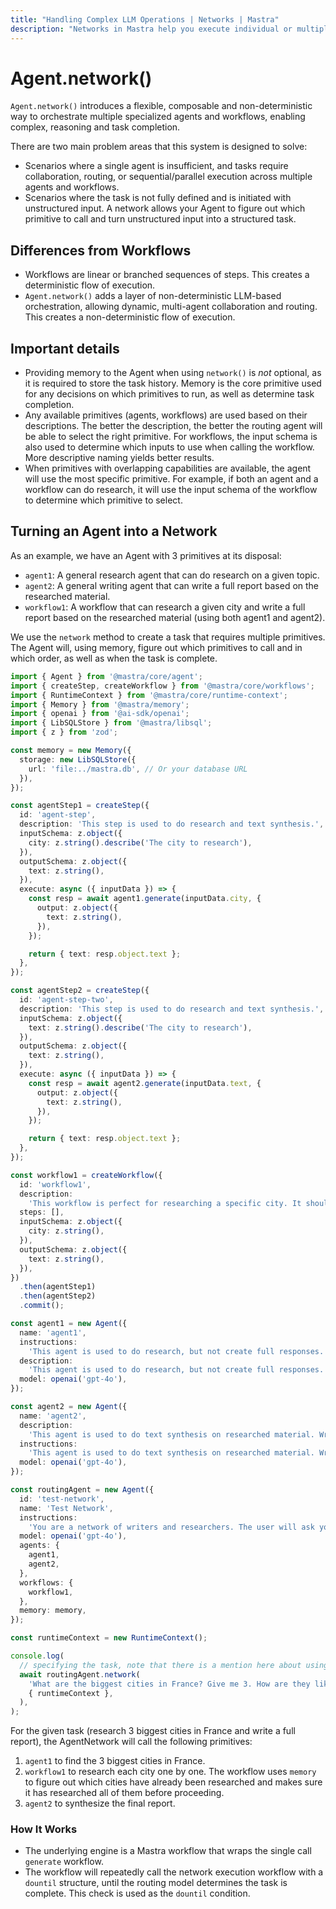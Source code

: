 ```yaml
---
title: "Handling Complex LLM Operations | Networks | Mastra"
description: "Networks in Mastra help you execute individual or multiple Mastra primitives in a non-deterministic way using a single API."
---
```


# Agent.network()

`Agent.network()` introduces a flexible, composable and non-deterministic way to orchestrate multiple specialized agents and workflows, enabling complex, reasoning and task completion.

There are two main problem areas that this system is designed to solve:

- Scenarios where a single agent is insufficient, and tasks require collaboration, routing, or sequential/parallel execution across multiple agents and workflows.
- Scenarios where the task is not fully defined and is initiated with unstructured input. A network allows your Agent to figure out which primitive to call and turn unstructured input into a structured task.

## Differences from Workflows

- Workflows are linear or branched sequences of steps. This creates a deterministic flow of execution.
- `Agent.network()` adds a layer of non-deterministic LLM-based orchestration, allowing dynamic, multi-agent collaboration and routing. This creates a non-deterministic flow of execution.

## Important details

- Providing memory to the Agent when using `network()` is _not_ optional, as it is required to store the task history. Memory is the core primitive used for any decisions on which primitives to run, as well as determine task completion.
- Any available primitives (agents, workflows) are used based on their descriptions. The better the description, the better the routing agent will be able to select the right primitive. For workflows, the input schema is also used to determine which inputs to use when calling the workflow. More descriptive naming yields better results.
- When primitives with overlapping capabilities are available, the agent will use the most specific primitive. For example, if both an agent and a workflow can do research, it will use the input schema of the workflow to determine which primitive to select.

## Turning an Agent into a Network

As an example, we have an Agent with 3 primitives at its disposal:

- `agent1`: A general research agent that can do research on a given topic.
- `agent2`: A general writing agent that can write a full report based on the researched material.
- `workflow1`: A workflow that can research a given city and write a full report based on the researched material (using both agent1 and agent2).

We use the `network` method to create a task that requires multiple primitives. The Agent will, using memory, figure out which primitives to call and in which order, as well as when the task is complete.


```typescript
import { Agent } from '@mastra/core/agent';
import { createStep, createWorkflow } from '@mastra/core/workflows';
import { RuntimeContext } from '@mastra/core/runtime-context';
import { Memory } from '@mastra/memory';
import { openai } from '@ai-sdk/openai';
import { LibSQLStore } from '@mastra/libsql';
import { z } from 'zod';

const memory = new Memory({
  storage: new LibSQLStore({
    url: 'file:../mastra.db', // Or your database URL
  }),
});

const agentStep1 = createStep({
  id: 'agent-step',
  description: 'This step is used to do research and text synthesis.',
  inputSchema: z.object({
    city: z.string().describe('The city to research'),
  }),
  outputSchema: z.object({
    text: z.string(),
  }),
  execute: async ({ inputData }) => {
    const resp = await agent1.generate(inputData.city, {
      output: z.object({
        text: z.string(),
      }),
    });

    return { text: resp.object.text };
  },
});

const agentStep2 = createStep({
  id: 'agent-step-two',
  description: 'This step is used to do research and text synthesis.',
  inputSchema: z.object({
    text: z.string().describe('The city to research'),
  }),
  outputSchema: z.object({
    text: z.string(),
  }),
  execute: async ({ inputData }) => {
    const resp = await agent2.generate(inputData.text, {
      output: z.object({
        text: z.string(),
      }),
    });

    return { text: resp.object.text };
  },
});

const workflow1 = createWorkflow({
  id: 'workflow1',
  description:
    'This workflow is perfect for researching a specific city. It should be used when you have a city in mind to research.',
  steps: [],
  inputSchema: z.object({
    city: z.string(),
  }),
  outputSchema: z.object({
    text: z.string(),
  }),
})
  .then(agentStep1)
  .then(agentStep2)
  .commit();

const agent1 = new Agent({
  name: 'agent1',
  instructions:
    'This agent is used to do research, but not create full responses. Answer in bullet points only and be concise.',
  description:
    'This agent is used to do research, but not create full responses. Answer in bullet points only and be concise.',
  model: openai('gpt-4o'),
});

const agent2 = new Agent({
  name: 'agent2',
  description:
    'This agent is used to do text synthesis on researched material. Write a full report based on the researched material. Writes reports in full paragraphs. Should be used to synthesize text from different sources together as a final report.',
  instructions:
    'This agent is used to do text synthesis on researched material. Write a full report based on the researched material. Do not use bullet points. Write full paragraphs. There should not be a single bullet point in the final report.',
  model: openai('gpt-4o'),
});

const routingAgent = new Agent({
  id: 'test-network',
  name: 'Test Network',
  instructions:
    'You are a network of writers and researchers. The user will ask you to research a topic. You always need to answer with a full report. Bullet points are NOT a full report. WRITE FULL PARAGRAPHS like this is a blog post or something similar. You should not rely on partial information.',
  model: openai('gpt-4o'),
  agents: {
    agent1,
    agent2,
  },
  workflows: {
    workflow1,
  },
  memory: memory,
});

const runtimeContext = new RuntimeContext();

console.log(
  // specifying the task, note that there is a mention here about using an agent for synthesis. This is because the routing agent can actually do some synthesis on results on its own, so this will force it to use agent2 instead
  await routingAgent.network(
    'What are the biggest cities in France? Give me 3. How are they like? Find cities, then do thorough research on each city, and give me a final full report synthesizing all that information. Make sure to use an agent for synthesis.',
    { runtimeContext },
  ),
);
```

For the given task (research 3 biggest cities in France and write a full report), the AgentNetwork will call the following primitives:

1. `agent1` to find the 3 biggest cities in France.
2. `workflow1` to research each city one by one. The workflow uses `memory` to figure out which cities have already been researched and makes sure it has researched all of them before proceeding.
3. `agent2` to synthesize the final report.

### How It Works

- The underlying engine is a Mastra workflow that wraps the single call `generate` workflow.
- The workflow will repeatedly call the network execution workflow with a `dountil` structure, until the routing model determines the task is complete. This check is used as the `dountil` condition.
